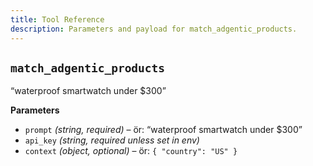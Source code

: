 ```yaml
---
title: Tool Reference
description: Parameters and payload for match_adgentic_products.
---
```


## `match_adgentic_products`

<ParamField path="param" type="string" required>
  “waterproof smartwatch under $300”
</ParamField>

**Parameters**
- `prompt` *(string, required)* – ör: “waterproof smartwatch under $300”
- `api_key` *(string, required unless set in env)*
- `context` *(object, optional)* – ör: `{ "country": "US" }`
